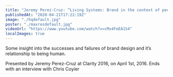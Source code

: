 ```yaml
---
title: "Jeremy Perez-Cruz: “Living Systems: Brand in the context of peoples lives” — Clarity 2016"
publishedAt: "2020-04-21T17:22:19Z"
image: "./hqdefault.jpg"
poster: "./maxresdefault.jpg"
videoUrl: "https://www.youtube.com/watch?v=cMx4FeEA1S4"
localImages: true
---
```


Some insight into the successes and failures of brand design and it’s relationship to being human.

Presented by Jeremy Perez-Cruz at Clarity 2016, on April 1st, 2016. Ends with an interview with Chris Coyier
